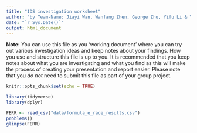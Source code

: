 ```yaml
---
title: "IDS investigation worksheet"
author: "by Team-Name: Jiayi Wan, Wanfang Zhen, George Zhu, Yifu Li & Yunrui Lv"
date: "`r Sys.Date()`"
output: html_document
---
```


**Note:** You can use this file as you 'working document' where you can try out various investigation ideas and keep notes about your findings. How you use and structure this file is up to you. It is recommended that you keep notes about what you are investigating and what you find as this will make the process of creating your presentation and report easier. Please note that you _do not_ need to submit this file as part of your group project.


```r
knitr::opts_chunk$set(echo = TRUE)
```


```r
library(tidyverse)
library(dplyr)

```


```r
FERR <- read_csv("data/formula_e_race_results.csv")
problems()
glimpse(FERR)

```

